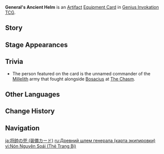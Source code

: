 {{About|the [[Genius Invokation TCG]] Equipment Card|the [[Artifact]]|General's Ancient Helm}}
{{Genius Invokation TCG Infobox
|title     = General's Ancient Helm
|id        = 312009
|image     = General's Ancient Helm Equipment Card.png
|type      = Equipment Card
|group     = Artifact
|effect    = When Action Phase begins: The character to which this is attached gains Unmovable Mountain that provides 2 {{TCG Icon|Shield||notext=1}} '''Shield''' points.
|matching  = 2
|source1   = {{Sold By}}
}}
'''General's Ancient Helm''' is an [[Artifact Card|Artifact]] [[Equipment Card]] in [[Genius Invokation TCG]].

==Story==
{{Description|"The last drop of blood had soaked into the battlefield, and the glazed sands shone gloriously once more."|title=Ironclad Promise: General's Ancient Helm}}

==Stage Appearances==
{{Genius Invokation TCG Stage Appearances}}

==Trivia==
* The person featured on the card is the unnamed commander of the [[Millelith]] army that fought alongside [[Bosacius]] at [[The Chasm]].

==Other Languages==
{{Other Languages|Transclude=General's Ancient Helm}}

==Change History==
{{Change History|3.5}}

==Navigation==
{{Genius Invokation TCG Navbox|Equipment Card}}

[[ja:将帥の兜 (装備カード)]]
[[ru:Древний шлем генерала (карта экипировки)]]
[[vi:Nón Nguyên Soái (Thẻ Trang Bị)]]